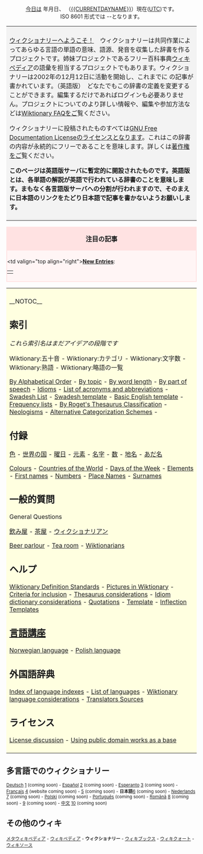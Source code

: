 <center>
[[今日]]は {{CURRENTYEAR}}年{{CURRENTMONTHNAME}}月{{CURRENTDAY}}日、 （[[{{CURRENTDAYNAME}}]]）現在([[UTC]])です。<br>ISO 8601 形式では {{CURRENTYEAR}}-{{CURRENTMONTH}}-{{CURRENTDAY}}となります。<br>
</center>

<table> <tr> <td align="left" valign="top" style="background:#f3f3f3; padding:8px">

[[Welcome newcomers|ウィクショナリーへようこそ！]]　ウィクショナリーは共同作業によってあらゆる言語の単語の意味、語源、発音を収集した辞書を作るプロジェクトです。姉妹プロジェクトであるフリー百科事典[http://ja.wikipedia.org/ ウィキペディア]の語彙を担当するプロジェクトでもあります。ウィクショナリーは2002年の12月12日に活動を開始し、これまでに {{NUMBEROFARTICLES}} の記事が書かれています。（英語版）　どなたでもこの辞書の定義を変更することができます。編集するだけであればログインも必要ありません。プロジェクトについてのより詳しい情報や、編集や参加方法などは[[Wiktionary:FAQ|Wiktionary FAQ]]をご覧ください。


ウィクショナリーに投稿されたものすべては[[ja:GNU Free Documentation License|GNU Free Documentation License]]のライセンスとなります。これはこの辞書の内容が永続的にフリーであることを意味します。詳しくは[[Wiktionary:Copyrights|著作権]]をご覧ください。


'''このページは英語版サーバに暫定的に開設されたものです。英語版とは、各単語の解説が英語で行われている辞書のことを意味します。まもなく各言語版サーバへの分割が行われますので、そのまえに日本語のリンクをたどり日本語で記事を書かないようお願いします。'''

<!--'''Please note that this is the [[Japanese]] Wiktionary: while it aims to describe all words of all languages, the definitions and descriptions are in English only. Similar Wiktionaries in other languages will be set up gradually.'''

For an example of an article in the English Wiktionary defining a non-English word, please refer to [[frei]]. In order to find a German definition of that word, it will be necessary to resort to the German Wiktionary when that becomes available.
-->
</td></tr></table>

<!-- Anything you add on this page MUST FIT the 800x600 screen -->

<div style="clear: both; border: 2px solid #ffe2e2; margin: 0em; background-color: #fff5f5; padding-bottom 0.5em;">
<div style="background: #ffe2e2; padding-top: 0.1em; padding-bottom: 0.1em; text-align: center; font-size: larger; width: 100%">'''注目の記事'''</div>
<div style="padding-top: 0.4em; padding-bottom: 0.3em;"><table border=0 align="center" cellpadding="0" cellspacing="0"><tr>
<td valign="top align="right">'''[[Special:Newpages|New Entries]]''':&nbsp;</td><td> 

<!-- add newer articles at the beginning, delete from the end -->


</td></tr></table> </div></div>

<table> <tr> <td align="left" valign="top" style="background:#FFFFE0; padding:8px">
__NOTOC__
== 索引 ==
''これら索引名はまだアイデアの段階です''

Wiktionary:五十音 - 
Wiktionary:カテゴリ -
Wiktionary:文字数 -
Wiktionary:熟語 -
Wiktionary:略語の一覧

[[By Alphabetical Order]] - 
[[Wiktionary:By topic|By topic]] -
[[Wiktionary:By word length (longest)|By word length]] -
[[Wiktionary:By part of speech|By part of speech]] - 
[[Wiktionary:Idioms|Idioms]] - 
[[Wiktionary:List of acronyms and abbreviations|List of acronyms and abbreviations]] -
[[Swadesh List]] - 
[[Wiktionary:Swadesh_template|Swadesh template]] - 
[[Wiktionary:Basic_English_template|Basic English template]] - 
[[Wiktionary:Frequency lists|Frequency lists]] - 
[[Wiktionary:Roget_Thesaurus_Classfication|By Roget's Thesaurus Classification]] - 
[[Wiktionary:Neologisms|Neologisms]] - [[Alternative Categorization Schemes]] -

== 付録 ==
[[Wiktionary 付録:色|色]] -
[[Wiktionary 付録:世界の国|世界の国]] - 
[[Wiktionary 付録:曜日|曜日]] - 
[[Wiktionary 付録:元素|元素]] - 
[[Wiktionary 付録:名字|名字]] - 
[[Wiktionary 付録:数|数]] - 
[[Wiktionary 付録:地名|地名]] - 
[[Wiktionary 付録:あだ名|あだ名]]

[[Wiktionary Appendix:Colours|Colours]] -
[[Wiktionary Appendix:Countries of the world|Countries of the World]] - 
[[Wiktionary Appendix:Days of the Week|Days of the Week]] - 
[[Wiktionary Appendix:Elements|Elements]] - 
[[Wiktionary Appendix:First names|First names]] - 
[[Wiktionary Appendix:Numbers|Numbers]] - 
[[Wiktionary Appendix:Place Names|Place Names]] - 
[[Wiktionary Appendix:Surnames|Surnames]]

== 一般的質問 ==
General Questions

[[Wiktionary:飲み屋|飲み屋]] -
[[Wiktionary:茶屋|茶屋]] - 
[[Wiktionary:ウィクショナリアン|ウィクショナリアン]]

[[Wiktionary:Beer parlour|Beer parlour]] -
[[Wiktionary:Tea room|Tea room]] - 
[[Wiktionary:Wiktionarians|Wiktionarians]]

== ヘルプ ==
[[Wiktionary:Wiktionary Definition Standards|Wiktionary Definition Standards]] -
[[Wiktionary:Pictures in Wiktionary|Pictures in Wiktionary]] -
[[Wiktionary:Criteria for inclusion|Criteria for inclusion]] -
[[Wiktionary:Thesaurus considerations|Thesaurus considerations]] - 
[[Wiktionary:Idiom dictionary considerations|Idiom dictionary considerations]] -
[[Wiktionary:Quotations|Quotations]] -
[[Wiktionary:Template|Template]] - 
[[Wiktionary:Inflection Templates|Inflection Templates]]



== [http://wikibooks.org/ 言語講座] ==
[[Norwegian language]] - [[Polish language]]

== 外国語辞典 ==
[[Wiktionary:Index of language indexes|Index of language indexes]] -
[[Wiktionary:List of languages|List of languages]] -
[[Wiktionary:Wiktionary language considerations|Wiktionary language considerations]] -
[[Wiktionary:Translators Sources|Translators Sources]]

== ライセンス==
[[Wiktionary:License discussion|License discussion]] -
[[Wiktionary:Using public domain works as a base|Using public domain works as a base]]

</td></tr></table>

== 多言語でのウィクショナリー ==
<small>[[Hauptseite|Deutsch]]  [http://de.wiktionary.org]  (coming soon) - [[Portada|Espa&ntilde;ol]] [http://es.wiktionary.org] (coming soon) - 
[[Cxefpagxo|Esperanto]] [http://eo.wiktionary.org] (coming soon) - [[Accueil|Fran&ccedil;ais]] [http://fr.wiktionary.org] (website coming soon) - [http://fy.wiktionary.org] (coming soon) -
'''日本語'''[http://ja.wiktionary.org] (coming soon) - 
[[onthaalpagina|Nederlands]] [http://nl.wiktionary.org] (coming soon) - [http://pl.wikipedia.org Polski] (coming soon) - [http://pt.wiktionary.org Portugu&ecirc;s] (coming soon) - [[Pagina principală|Română]] [http://ro.wiktionary.org] (coming soon) - [http://vi.wiktionary.org] (coming soon) - [[首页|中文]] [http://zh.wiktionary.org] (coming soon)</small>

== その他のウィキ ==
<small>[http://meta.wikipedia.org/ メタウィキペディア] - [http://ja.wikipedia.org ウィキペディア] - '''ウィクショナリー''' - [http://wikibooks.org/ ウィキブックス] - [http://wikiquote.org/ ウィキクォート] - [http://sources.wikipedia.org/ ウィキソース]</small>